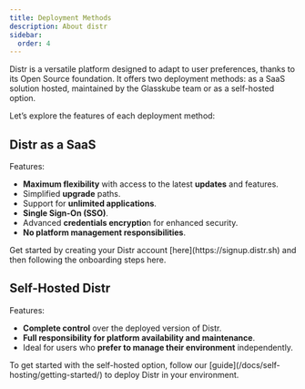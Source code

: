 ```yaml
---
title: Deployment Methods
description: About distr
sidebar:
  order: 4
---
```



Distr is a versatile platform designed to adapt to user preferences, thanks to its Open Source foundation. It offers two deployment methods: as a SaaS solution hosted, maintained by the Glasskube team or as a self-hosted option.

Let’s explore the features of each deployment method:

## Distr as a SaaS

Features:

- **Maximum flexibility** with access to the latest **updates** and features.
- Simplified **upgrade** paths.
- Support for **unlimited applications**.
- **Single Sign-On (SSO)**.
- Advanced **credentials encryptio**n for enhanced security.
- **No platform management responsibilities**.

<Aside type="note" title="Info">
  Get started by creating your Distr account [here](https://signup.distr.sh) and
  then following the onboarding steps here.
</Aside>

## Self-Hosted Distr

Features:

- **Complete control** over the deployed version of Distr.
- **Full responsibility for platform availability and maintenance**.
- Ideal for users who **prefer to manage their environment** independently.

<Aside type="note" title="Info">
  To get started with the self-hosted option, follow our
  [guide](/docs/self-hosting/getting-started/) to deploy Distr in your
  environment.
</Aside>
